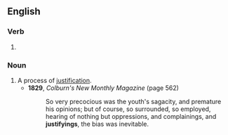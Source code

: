 ==English==

===Verb===
{{head|en|verb form}}

# {{present participle of|en|justify|nocat=1}}

===Noun===
{{en-noun}}

# A process of [[justification]].
#* '''1829''', ''Colburn's New Monthly Magazine'' (page 562)
#*: So very precocious was the youth's sagacity, and premature his opinions; but of course, so surrounded, so employed, hearing of nothing but oppressions, and complainings, and '''justifyings''', the bias was inevitable.